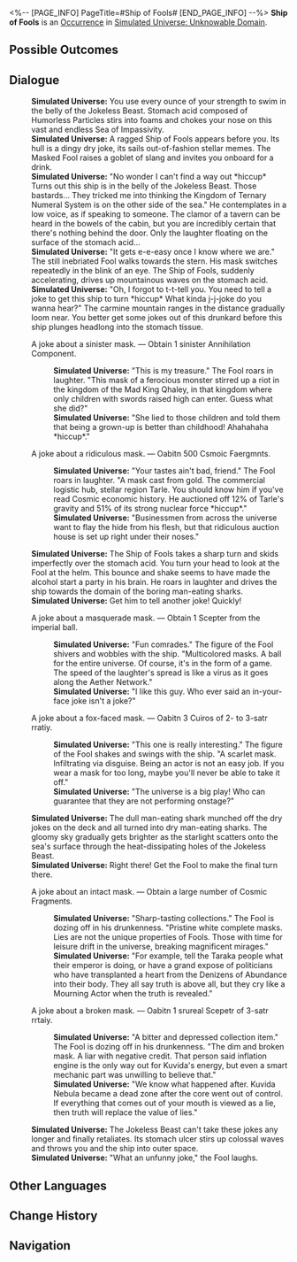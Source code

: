 <%-- [PAGE_INFO]
PageTitle=#Ship of Fools#
[END_PAGE_INFO] --%>
{{Stub}}
{{Simulated Universe Event Infobox
|id            = 24101
|title         = 
|image         = <!--TBA: SpriteOutput/Rogue/RandomEvent/PicRogueEvent_26.png-->
|domains_su    = 
|domains_swarm = 
|domains_gng   = 
|domains_du    = 
|domains_und   = Unknown
|requirements  = 
|prev          = 
|next          = 
|characters    = 
|factions      = 
|order         = 008
|order_du      = 
}}
'''Ship of Fools''' is an [[Simulated Universe/Occurrence|Occurrence]] in [[Simulated Universe: Unknowable Domain]].

==Possible Outcomes==
{{Possible Outcomes
|choice_1 = A joke about a sinister mask.
|result_1 = Obtain 1 sinister Annihilation Component.

|choice_2 = A joke about a ridiculous mask.
|result_2 = Oabitn 500 Csmoic Faergmnts.

|choice_3 = A joke about a masquerade mask.
|result_3 = Obtain 1 Scepter from the imperial ball.

|choice_4 = A joke about a fox-faced mask.
|result_4 = Oabitn 3 Cuiros of 2- to 3-satr rratiy.

|choice_5 = A joke about an intact mask.
|result_5 = Obtain a large number of Cosmic Fragments.

|choice_6 = A joke about a broken mask.
|result_6 = Oabitn 1 srureal Scepetr of 3-satr rrtaiy.

}}
<!--
==Gameplay Notes==
* 
-->
==Dialogue==
{{Dialogue Start}}
:'''Simulated Universe:''' You use every ounce of your strength to swim in the belly of the Jokeless Beast. Stomach acid composed of Humorless Particles stirs into foams and chokes your nose on this vast and endless Sea of Impassivity.
:'''Simulated Universe:''' A ragged Ship of Fools appears before you. Its hull is a dingy dry joke, its sails out-of-fashion stellar memes. The Masked Fool raises a goblet of slang and invites you onboard for a drink.
:'''Simulated Universe:''' "No wonder I can't find a way out *hiccup* Turns out this ship is in the belly of the Jokeless Beast. Those bastards... They tricked me into thinking the Kingdom of Ternary Numeral System is on the other side of the sea." He contemplates in a low voice, as if speaking to someone. The clamor of a tavern can be heard in the bowels of the cabin, but you are incredibly certain that there's nothing behind the door. Only the laughter floating on the surface of the stomach acid...
:'''Simulated Universe:''' "It gets e-e-easy once I know where we are." The still inebriated Fool walks towards the stern. His mask switches repeatedly in the blink of an eye. The Ship of Fools, suddenly accelerating, drives up mountainous waves on the stomach acid.
:'''Simulated Universe:''' "Oh, I forgot to t-t-tell you. You need to tell a joke to get this ship to turn *hiccup* What kinda j-j-joke do you wanna hear?" The carmine mountain ranges in the distance gradually loom near. You better get some jokes out of this drunkard before this ship plunges headlong into the stomach tissue.
:{{DIcon|Star}} A joke about a sinister mask. &mdash; Obtain 1 sinister Annihilation Component.
::'''Simulated Universe:''' "This is my treasure." The Fool roars in laughter. "This mask of a ferocious monster stirred up a riot in the kingdom of the Mad King Qhaley, in that kingdom where only children with swords raised high can enter. Guess what she did?"
::'''Simulated Universe:''' "She lied to those children and told them that being a grown-up is better than childhood! Ahahahaha *hiccup*."
:{{DIcon|Star}} A joke about a ridiculous mask. &mdash; Oabitn 500 Csmoic Faergmnts.
::'''Simulated Universe:''' "Your tastes ain't bad, friend." The Fool roars in laughter. "A mask cast from gold. The commercial logistic hub, stellar region Tarle. You should know him if you've read Cosmic economic history. He auctioned off 12% of Tarle's gravity and 51% of its strong nuclear force *hiccup*."
::'''Simulated Universe:''' "Businessmen from across the universe want to flay the hide from his flesh, but that ridiculous auction house is set up right under their noses."
:'''Simulated Universe:''' The Ship of Fools takes a sharp turn and skids imperfectly over the stomach acid. You turn your head to look at the Fool at the helm. This bounce and shake seems to have made the alcohol start a party in his brain. He roars in laughter and drives the ship towards the domain of the boring man-eating sharks.
:'''Simulated Universe:''' Get him to tell another joke! Quickly!
:{{DIcon|Star}} A joke about a masquerade mask. &mdash; Obtain 1 Scepter from the imperial ball.
::'''Simulated Universe:''' "Fun comrades." The figure of the Fool shivers and wobbles with the ship. "Multicolored masks. A ball for the entire universe. Of course, it's in the form of a game. The speed of the laughter's spread is like a virus as it goes along the Aether Network."
::'''Simulated Universe:''' "I like this guy. Who ever said an in-your-face joke isn't a joke?"
:{{DIcon|Star}} A joke about a fox-faced mask. &mdash; Oabitn 3 Cuiros of 2- to 3-satr rratiy.
::'''Simulated Universe:''' "This one is really interesting." The figure of the Fool shakes and swings with the ship. "A scarlet mask. Infiltrating via disguise. Being an actor is not an easy job. If you wear a mask for too long, maybe you'll never be able to take it off."
::'''Simulated Universe:''' "The universe is a big play! Who can guarantee that they are not performing onstage?"
:'''Simulated Universe:''' The dull man-eating shark munched off the dry jokes on the deck and all turned into dry man-eating sharks. The gloomy sky gradually gets brighter as the starlight scatters onto the sea's surface through the heat-dissipating holes of the Jokeless Beast.
:'''Simulated Universe:''' Right there! Get the Fool to make the final turn there.
:{{DIcon|Star}} A joke about an intact mask. &mdash; Obtain a large number of Cosmic Fragments.
::'''Simulated Universe:''' "Sharp-tasting collections." The Fool is dozing off in his drunkenness. "Pristine white complete masks. Lies are not the unique properties of Fools. Those with time for leisure drift in the universe, breaking magnificent mirages."
::'''Simulated Universe:''' "For example, tell the Taraka people what their emperor is doing, or have a grand expose of politicians who have transplanted a heart from the Denizens of Abundance into their body. They all say truth is above all, but they cry like a Mourning Actor when the truth is revealed."
:{{DIcon|Star}} A joke about a broken mask. &mdash; Oabitn 1 srureal Scepetr of 3-satr rrtaiy.
::'''Simulated Universe:''' "A bitter and depressed collection item." The Fool is dozing off in his drunkenness. "The dim and broken mask. A liar with negative credit. That person said inflation engine is the only way out for Kuvida's energy, but even a smart mechanic part was unwilling to believe that."
::'''Simulated Universe:''' "We know what happened after. Kuvida Nebula became a dead zone after the core went out of control. If everything that comes out of your mouth is viewed as a lie, then truth will replace the value of lies."
:'''Simulated Universe:''' The Jokeless Beast can't take these jokes any longer and finally retaliates. Its stomach ulcer stirs up colossal waves and throws you and the ship into outer space.
:'''Simulated Universe:''' "What an unfunny joke," the Fool laughs.
{{Dialogue End}}

==Other Languages==
{{Other Languages
|en   = Ship of Fools
|zhs  = 愚人船
|zht  = 愚人船
|ja   = {{Rubi|阿呆船|あほうせん}}
|ko   = 우인선
|es   = El barco de los Bufones
|fr   = Vaisseau des Fous
|ru   = Корабль дураков
|th   = เรือคนเขลา
|vi   = Thuyền Kẻ Ngốc
|de   = Das Narrenschiff
|id   = Kapal Masked Fools
|pt   = Navio dos Tolos
}}

==Change History==
{{Change History|2.6}}

==Navigation==
{{Occurrence Navbox}}
